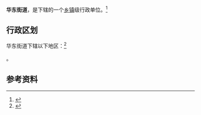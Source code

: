 {{中国乡级行政区|21/09/11/006/000}}

'''华东街道'''，是{{PRC admin/fullname|21/09/11/006/000|3}}下辖的一个[[乡镇|乡镇]]级行政单位。<ref>{{PRC admin/ref sgc|{{PRC admin/parent|21/09/11/006/000}}}}</ref>

== 行政区划 ==

华东街道下辖以下地区：<ref>{{PRC admin/ref sgc|21/09/11/006/000}}</ref>

{{PRC admin/children|21/09/11/006/000}}。

== 参考资料 ==

{{reflist}}

{{行政区划小作品}}
{{PRC admin/navcat|21/09/11/006/000}}